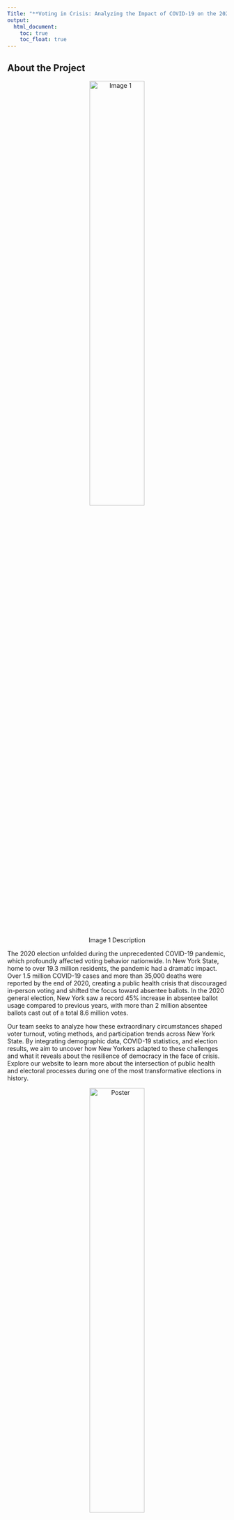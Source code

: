 ```yaml
---
Title: "**Voting in Crisis: Analyzing the Impact of COVID-19 on the 2020 Election in New York State**"
output: 
  html_document:
    toc: true
    toc_float: true
---
```


## **About the Project**

<div style="text-align: center;">
  <img src="image/images.jpeg" alt="Image 1" style="width:50%;">
  <p>Image 1 Description</p>
</div>

The 2020 election unfolded during the unprecedented COVID-19 pandemic, which profoundly affected voting behavior nationwide. In New York State, home to over 19.3 million residents, the pandemic had a dramatic impact. Over 1.5 million COVID-19 cases and more than 35,000 deaths were reported by the end of 2020, creating a public health crisis that discouraged in-person voting and shifted the focus toward absentee ballots. In the 2020 general election, New York saw a record 45% increase in absentee ballot usage compared to previous years, with more than 2 million absentee ballots cast out of a total 8.6 million votes.

Our team seeks to analyze how these extraordinary circumstances shaped voter turnout, voting methods, and participation trends across New York State. By integrating demographic data, COVID-19 statistics, and election results, we aim to uncover how New Yorkers adapted to these challenges and what it reveals about the resilience of democracy in the face of crisis. Explore our website to learn more about the intersection of public health and electoral processes during one of the most transformative elections in history. 


<div style="text-align: center;">
  <img src="image/poster.jpeg" alt="Poster" style="width:50%;">
  <p>Poster Description</p>
</div>


<div style="text-align: center;">
  <img src="image/images (1).jpeg" alt="Image 2" style="width:50%;">
  <p>Image 2 Description</p>
</div>

For more information about how COVID-19 shaped the 2020 election in New York State, check out these references and explore our findings：

## **References**

1. [Time Article on Election and COVID-19](https://time.com/5876599/election-2020-coronavirus/)
2. [Another Article on Election Impact](https://time.com/5876599/election-2020-coronavirus/)
3. [COVID-19 Data in New York State](https://coronavirus.health.ny.gov/covid-19-data-new-york)









